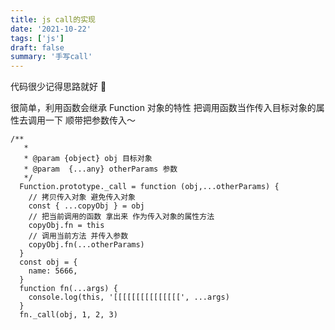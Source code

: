 ```yaml
---
title: js call的实现
date: '2021-10-22'
tags: ['js']
draft: false
summary: '手写call'
---
```


代码很少记得思路就好 🤨

很简单，利用函数会继承 Function 对象的特性 把调用函数当作传入目标对象的属性去调用一下 顺带把参数传入～

```js:Function构造函数写入自定义_call方法
/**
   *
   * @param {object} obj 目标对象
   * @param  {...any} otherParams 参数
   */
  Function.prototype._call = function (obj,...otherParams) {
    // 拷贝传入对象 避免传入对象
    const { ...copyObj } = obj
    // 把当前调用的函数 拿出来 作为传入对象的属性方法
    copyObj.fn = this
    // 调用当前方法 并传入参数
    copyObj.fn(...otherParams)
  }
  const obj = {
    name: 5666,
  }
  function fn(...args) {
    console.log(this, '[[[[[[[[[[[[[[[', ...args)
  }
  fn._call(obj, 1, 2, 3)
```
